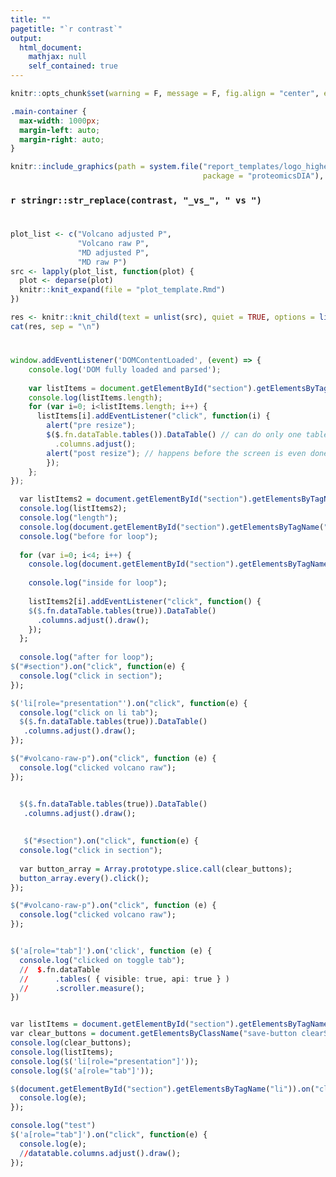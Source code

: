 ```yaml
---
title: ""
pagetitle: "`r contrast`"
output: 
  html_document:
    mathjax: null
    self_contained: true
---
```


```r
knitr::opts_chunk$set(warning = F, message = F, fig.align = "center", echo = F, cache = F)
```

```css
.main-container {
  max-width: 1000px;
  margin-left: auto;
  margin-right: auto;
}
```

```r
knitr::include_graphics(path = system.file("report_templates/logo_higherres.png",
                                           package = "proteomicsDIA"), rel_path = F)
```

### `r stringr::str_replace(contrast, "_vs_", " vs ")` 

# {.tabset .tabset-fade .tabset-pills}

```r
plot_list <- c("Volcano adjusted P",
               "Volcano raw P",
               "MD adjusted P",
               "MD raw P")
src <- lapply(plot_list, function(plot) {
  plot <- deparse(plot)
  knitr::knit_expand(file = "plot_template.Rmd")
})

res <- knitr::knit_child(text = unlist(src), quiet = TRUE, options = list(root.dir = getwd()))
cat(res, sep = "\n")
```

# {-}

```js
window.addEventListener('DOMContentLoaded', (event) => {
    console.log('DOM fully loaded and parsed');
    
    var listItems = document.getElementById("section").getElementsByTagName("li");
    console.log(listItems.length);
    for (var i=0; i<listItems.length; i++) {
      listItems[i].addEventListener("click", function(i) {
        alert("pre resize");
        $($.fn.dataTable.tables()).DataTable() // can do only one table by indexing [] after tables()[1])
          .columns.adjust(); 
        alert("post resize"); // happens before the screen is even done switching
        });
    };
});
```


```r

  var listItems2 = document.getElementById("section").getElementsByTagName("li");
  console.log(listItems2);
  console.log("length");
  console.log(document.getElementById("section").getElementsByTagName("li").length);
  console.log("before for loop");
  
  for (var i=0; i<4; i++) {
    console.log(document.getElementById("section").getElementsByTagName("li")[i]);
    
    console.log("inside for loop");
    
    listItems2[i].addEventListener("click", function() {
    $($.fn.dataTable.tables(true)).DataTable()
      .columns.adjust().draw(); 
    });
  };
  
  console.log("after for loop");
$("#section").on("click", function(e) {
  console.log("click in section");
});

$('li[role="presentation"').on("click", function(e) {
  console.log("click on li tab");
  $($.fn.dataTable.tables(true)).DataTable()
   .columns.adjust().draw();
});

$("#volcano-raw-p").on("click", function (e) {
  console.log("clicked volcano raw");
});


  $($.fn.dataTable.tables(true)).DataTable()
   .columns.adjust().draw();
   
   
   $("#section").on("click", function(e) {
  console.log("click in section");
  
  var button_array = Array.prototype.slice.call(clear_buttons);
  button_array.every().click();
});

$("#volcano-raw-p").on("click", function (e) {
  console.log("clicked volcano raw");
});


$('a[role="tab"]').on('click', function (e) {
  console.log("clicked on toggle tab");
  //  $.fn.dataTable
  //      .tables( { visible: true, api: true } )
  //      .scroller.measure();
})


var listItems = document.getElementById("section").getElementsByTagName("a");
var clear_buttons = document.getElementsByClassName("save-button clearSubset");
console.log(clear_buttons);
console.log(listItems);
console.log($('li[role="presentation"]'));
console.log($('a[role="tab"]'));

$(document.getElementById("section").getElementsByTagName("li")).on("click", function(e) {
  console.log(e);
});

console.log("test")
$('a[role="tab"]').on("click", function(e) {
  console.log(e);
  //datatable.columns.adjust().draw();
});

```

